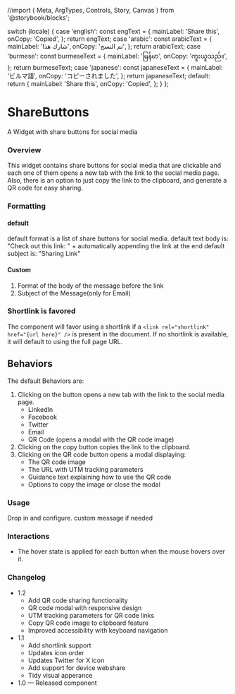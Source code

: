 //import { Meta, ArgTypes, Controls, Story, Canvas } from '@storybook/blocks';

  switch (locale) {
    case 'english':
      const engText = {
        mainLabel: 'Share this',
        onCopy: 'Copied',
      };
      return engText;
    case 'arabic':
      const arabicText = {
        mainLabel: 'شارك هذا',
        onCopy: 'تم النسخ',
      };
      return arabicText;
    case 'burmese':
      const burmeseText = {
        mainLabel: 'မြန်မာ',
        onCopy: 'ကူးယူသည်။',
      };
      return burmeseText;
    case 'japanese':
      const japaneseText = {
        mainLabel: 'ビルマ語',
        onCopy: 'コピーされました',
      };
      return japaneseText;
    default:
      return {
        mainLabel: 'Share this',
        onCopy: 'Copied',
      };
  }
};

<Meta of={ShareButtonsStories} />

# ShareButtons

A Widget with share buttons for social media

### Overview

This widget contains share buttons for social media that are clickable and each one of them opens a new tab with the link to the social media page.
Also, there is an option to just copy the link to the clipboard, and generate a QR code for easy sharing.

### Formatting

#### default

default format is a list of share buttons for social media.
default text body is: "Check out this link: " + automatically appending the link at the end
default subject is: "Sharing Link"

#### Custom

1. Format of the body of the message before the link
2. Subject of the Message(only for Email)

### Shortlink is favored

The component will favor using a shortlink if a `<link rel="shortlink" href="{url here}" />` is present in the document. If no shortlink is available, it will default to using the full page URL.

## Behaviors

The default Behaviors are:

1. Clicking on the button opens a new tab with the link to the social media page.
   - LinkedIn
   - Facebook
   - Twitter
   - Email
   - QR Code (opens a modal with the QR code image)
2. Clicking on the copy button copies the link to the clipboard.
3. Clicking on the QR code button opens a modal displaying:
   - The QR code image
   - The URL with UTM tracking parameters
   - Guidance text explaining how to use the QR code
   - Options to copy the image or close the modal

<Canvas of={ShareButtonsStories.DefaultShareButtons} meta={ShareButtonsStories} />

### Usage

Drop in and configure. custom message if needed

### Interactions

- The hover state is applied for each button when the mouse hovers over it.

### Changelog

- 1.2
  - Add QR code sharing functionality
  - QR code modal with responsive design
  - UTM tracking parameters for QR code links
  - Copy QR code image to clipboard feature
  - Improved accessibility with keyboard navigation
- 1.1
  - Add shortlink support
  - Updates icon order
  - Updates Twitter for X icon
  - Add support for device webshare
  - Tidy visual apperance
- 1.0 — Released component
